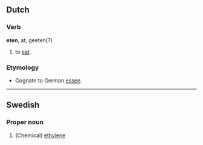 == Dutch ==
=== Verb ===
'''eten''', at, geeten(?)

# to [[eat]].

=== Etymology ===
* Cognate to German [[essen]].
----
==Swedish==
===Proper noun===
#(Chemical) [[ethylene]]